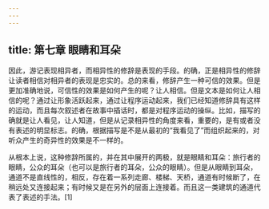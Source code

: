 ```yaml
---
---
---
```

title: 第七章 眼睛和耳朵
---




因此，游记表现相异者，而相异性的修辞是表现的手段。的确，正是相异性的修辞让读者相信对相异者的表现是忠实的。总的来看，修辞产生一种可信的效果。但是更加准确地说，可信性的效果是如何产生的呢？让人相信。但是文本是如何让人相信的呢？通过让形象活跃起来，通过让程序运动起来，我们已经知道修辞具有这样的运动，而且每次叙述者在故事中插话时，都是对程序运动的操纵。比如，描写的确就是让人看见，让人知道，但是从记录相异性的角度来看，重要的，是有或者没有表述的明显标志。的确，根据描写是不是从最初的“我看见了”而组织起来的，对听众产生的奇异性的效果是不一样的。

从根本上说，这种修辞所属的，并在其中展开的两极，就是眼睛和耳朵：旅行者的眼睛，公众的耳朵（也可以是旅行者的耳朵，公众的眼睛）。但是从眼睛到耳朵，通道不是直线性的，相反，存在着一系列走廊、楼梯、天桥，通道有时候断了，在稍远处又连接起来；有时候又是在另外的层面上连接着。而且这一类建筑的通道代表了表述的手法。[1]